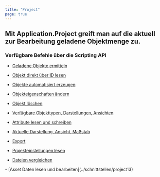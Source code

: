 ```yaml
---
title: "Project"
page: true
---
```

## Mit  <Bold> Application.Project </Bold>  greift man auf die aktuell zur Bearbeitung geladene Objektmenge zu.

### Verf&#252;gbare Befehle &#252;ber die  <Italic> Scripting API </Italic> 

- [Geladene Objekte ermitteln](../schnittstellen/project2)

- [Objekt direkt &#252;ber ID lesen](../schnittstellen/project3)

- [Objekte automatisiert erzeugen](../schnittstellen/project4)

- [Objekteigenschaften &#228;ndern](../schnittstellen/project5)

- [Objekt l&#246;schen](../schnittstellen/project6)

- [Verf&#252;gbare Objekttypen, Darstellungen, Ansichten](../schnittstellen/project7)

- [Attribute lesen und schreiben](../schnittstellen/project8)

- [Aktuelle Darstellung, Ansicht, Ma&#223;stab](../schnittstellen/project9)

- [Export](../schnittstellen/project10)

- [Projekteinstellungen lesen](../schnittstellen/project11)

- [Dateien vergleichen](../schnittstellen/project12)


<GeoDesktop>
- [Asset Daten lesen und bearbeiten](../schnittstellen/project13)



</GeoDesktop>


